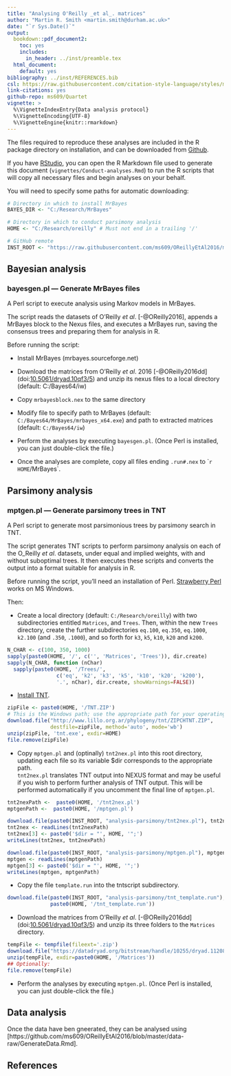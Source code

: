 ```yaml
---
title: "Analysing O'Reilly _et al_. matrices"
author: "Martin R. Smith <martin.smith@durham.ac.uk>"
date: "`r Sys.Date()`"
output: 
  bookdown::pdf_document2:
    toc: yes
    includes:
      in_header: ../inst/preamble.tex
  html_document: 
    default: yes
bibliography: ../inst/REFERENCES.bib
csl: https://raw.githubusercontent.com/citation-style-language/styles/master/dependent/biology-letters.csl
link-citations: yes
github-repo: ms609/Quartet
vignette: >
  %\VignetteIndexEntry{Data analysis protocol}
  %\VignetteEncoding{UTF-8}
  %\VignetteEngine{knitr::rmarkdown}
---
```


The files required to reproduce these analyses are included in the R
package directory on installation, and can be downloaded from [Github](https://github.com/ms609/OReillyEtAl2016/tree/master/inst).

If you have [RStudio](https://www.rstudio.com/), you can open the R Markdown
file used to generate this document (`vignettes/Conduct-analyses.Rmd`) to run the
R scripts that will copy all necessary files and begin analyses on your 
behalf.

You will need to specify some paths for automatic downloading:
```R
# Directory in which to install MrBayes
BAYES_DIR <- "C:/Research/MrBayes"

# Directory in which to conduct parsimony analysis
HOME <- "C:/Research/oreilly" # Must not end in a trailing '/'

# GitHub remote
INST_ROOT <- "https://raw.githubusercontent.com/ms609/OReillyEtAl2016/master/inst/"
```


## Bayesian analysis

### bayesgen.pl — Generate MrBayes files

A Perl script to execute analysis using Markov models in MrBayes.

The script reads the datasets of O'Reilly _et al_. [-@OReilly2016], appends a MrBayes block to the Nexus files, and executes a MrBayes run, saving the consensus trees and preparing them for analysis in R.

Before running the script:

*	Install MrBayes (mrbayes.sourceforge.net)

*	Download the matrices from O'Reilly _et al_. 2016 [-@OReilly2016dd] 
(doi:[10.5061/dryad.10qf3/5](https://dx.doi.org/10.5061/dryad.10qf3)) and unzip 
its nexus files to a local directory (default: C:/Bayes64/iw) 

*	Copy `mrbayesblock.nex` to the same directory

*	Modify file to specify path to MrBayes (default: `C:/Bayes64/MrBayes/mrbayes_x64.exe`) and path to extracted matrices (default: `C:/Bayes64/iw`)

* Perform the analyses by executing `bayesgen.pl`. (Once Perl is installed,
you can just double-click the file.)

* Once the analyses are complete, copy all files ending `.run#.nex` to 
  ``r HOME`/MrBayes`.

## Parsimony analysis

### mptgen.pl — Generate parsimony trees in TNT

A Perl script to generate most parsimonious trees by parsimony search in TNT.

The script generates TNT scripts to perform parsimony analysis on each of the O_Reilly _et al_. datasets, under equal and implied weights, with and without suboptimal trees.
It then executes these scripts and converts the output into a format suitable for analysis in R.

Before running the script, you'll need an installation of Perl.  [Strawberry Perl](http://strawberryperl.com/) works on MS Windows.

Then:

*	Create a local directory (default: `C:/Research/oreilly`) with two subdirectories entitled `Matrices`, and `Trees`.  Then, within the new `Trees` directory, 
create the further subdirectories `eq.100`, `eq.350`, `eq.1000`, 
`k2.100` (and `.350`, `.1000`), and so forth for `k3`, `k5`, `k10`, `k20`
and `k200`.

```r
N_CHAR <- c(100, 350, 1000)
sapply(paste0(HOME, '/', c('', 'Matrices', 'Trees')), dir.create)
sapply(N_CHAR, function (nChar) 
  sapply(paste0(HOME, '/Trees/', 
                c('eq', 'k2', 'k3', 'k5', 'k10', 'k20', 'k200'),
                '.', nChar), dir.create, showWarnings=FALSE))
```

*	[Install TNT](http://www.lillo.org.ar/phylogeny/tnt/).

```r
zipFile <- paste0(HOME, '/TNT.ZIP')
# This is the Windows path; use the appropriate path for your operating system
download.file("http://www.lillo.org.ar/phylogeny/tnt/ZIPCHTNT.ZIP", 
              destfile=zipFile, method='auto', mode='wb')
unzip(zipFile, 'tnt.exe', exdir=HOME)
file.remove(zipFile)
```

*	Copy `mptgen.pl` and (optinally) `tnt2nex.pl` into this root directory, updating each file so its variable $dir corresponds to the appropriate path.  
`tnt2nex.pl` translates TNT output into NEXUS format and may be useful if you 
wish to perform further analysis of TNT output.  This will be performed
automatically if you uncomment the final line of `mptgen.pl`.

```r
tnt2nexPath <-  paste0(HOME, '/tnt2nex.pl')
mptgenPath <-  paste0(HOME, '/mptgen.pl')

download.file(paste0(INST_ROOT, "analysis-parsimony/tnt2nex.pl"), tnt2nexPath)
tnt2nex <- readLines(tnt2nexPath)
tnt2nex[3] <- paste0('$dir = "', HOME, '";')
writeLines(tnt2nex, tnt2nexPath)

download.file(paste0(INST_ROOT, "analysis-parsimony/mptgen.pl"), mptgenPath)
mptgen <- readLines(mptgenPath)
mptgen[3] <- paste0('$dir = "', HOME, '";')
writeLines(mptgen, mptgenPath)
```

*	Copy the file `template.run` into the tntscript subdirectory.

```r
download.file(paste0(INST_ROOT, "analysis-parsimony/tnt_template.run"), 
              paste0(HOME, '/tnt_template.run'))
```

*	Download the matrices from O'Reilly _et al_. [-@OReilly2016dd]  (doi:[10.5061/dryad.10qf3/5](https://dx.doi.org/10.5061/dryad.10qf3)) and unzip
its three folders to the `Matrices` directory.

```r
tempFile <- tempfile(fileext='.zip')
download.file("https://datadryad.org/bitstream/handle/10255/dryad.112089/oreilly2016matrices.zip", tempFile)
unzip(tempFile, exdir=paste0(HOME, '/Matrices'))
## Optionally: 
file.remove(tempFile)
```

* Perform the analyses by executing `mptgen.pl`. (Once Perl is installed,
you can just double-click the file.)

## Data analysis

Once the data have ben gneerated, they can be analysed using
[https://github.com/ms609/OReillyEtAl2016/blob/master/data-raw/GenerateData.Rmd].

## References
